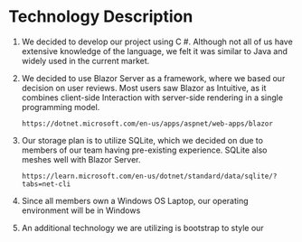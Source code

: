 # Technology Description

1. We decided to develop our project using C #. Although not all of us have extensive knowledge of the language, we felt it was similar to Java and widely used in the current market.
2. We decided to use Blazor Server as a framework, where we based our decision on user reviews. Most users saw Blazor as Intuitive, as it combines client-side Interaction with server-side rendering in a single programming model.

   ```plaintext
   https://dotnet.microsoft.com/en-us/apps/aspnet/web-apps/blazor
   ```
3. Our storage plan is to utilize SQLite, which we decided on due to members of our team having pre-existing experience. SQLite also meshes well with Blazor Server.

   ```plaintext
   https://learn.microsoft.com/en-us/dotnet/standard/data/sqlite/?tabs=net-cli
   ```
4. Since all members own a Windows OS Laptop, our operating environment will be in Windows 
5. An additional technology we are utilizing is bootstrap to style our 